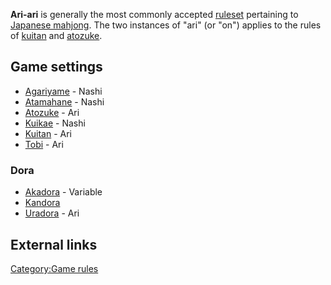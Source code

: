 '''Ari-ari''' {{kana|アリ アリ}} is generally the most commonly accepted [[Rule variations|ruleset]] pertaining to [[Japanese mahjong]].  The two instances of "ari" (or "on") applies to the rules of [[kuitan]] and [[atozuke]].

== Game settings ==
* [[Agariyame]] - Nashi
* [[Atamahane]] - Nashi
* [[Atozuke]] - Ari
* [[Kuikae]] - Nashi
* [[Kuitan]] - Ari
* [[Tobi]] - Ari

===Dora===
* [[Akadora]] - Variable
* [[Kandora]]
* [[Uradora]] - Ari

== External links ==
[[Category:Game rules]]